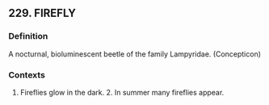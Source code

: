 ## 229. FIREFLY
### Definition
A nocturnal, bioluminescent beetle of the family Lampyridae. (Concepticon)

### Contexts
1. Fireflies glow in the dark. 2. In summer many fireflies appear.

